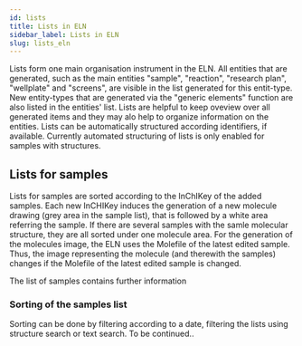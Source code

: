 ```yaml
---
id: lists
title: Lists in ELN
sidebar_label: Lists in ELN
slug: lists_eln
---
```


Lists form one main organisation instrument in the ELN. All entities that are generated, such as the main entities "sample", "reaction", "research plan", "wellplate" and "screens", are visible in the list generated for this entit-type. 
New entity-types that are generated via the "generic elements" function are also listed in the entities' list. Lists are helpful to keep oveview over all generated items and they may alo help to organize information on the entities. Lists can be automatically structured according identifiers, if available. 
Currently automated structuring of lists is only enabled for samples with structures. 

## Lists for samples 

Lists for samples are sorted according to the InChIKey of the added samples. Each new InCHIKey induces the generation of a new molecule drawing (grey area in the sample list), that is followed by a white area referring the sample. If there are several samples with the samle molecular structure, they are all sorted under one molecule area. For the generation of the molecules image, the ELN uses the Molefile of the latest edited sample. 
Thus, the image representing the molecule (and therewith the samples) changes if the Molefile of the latest edited sample is changed. 

The list of samples contains further information

### Sorting of the samples list

Sorting can be done by filtering according to a date, filtering the lists using structure search or text search. To be continued..
